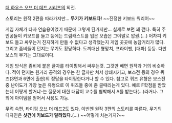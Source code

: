 [[더 하우스 오브 더 데드 시리즈]]의 외전.

스토리는 원작 2편을 따라가지만... '''무기가 키보드다!''' ~~진정한 키보드 워리어~~

게임 자체가 타자 연습용이었기 때문에 그렇게 된거지만... 실제로 보면 꽤 깬다. 특히 주인공들이 키보드를 들고 등에는 드림캐스트를 업은 모습은 그야말로 압권.(...) 어차피 키보드 들고 싸우는거 진지하게 만들 수 없다고 생각했는지 게임 곳곳에 농담거리가 많다.
그리고 좀비들이 던지는 무기도 황당하다. 도끼대신 뿅망치, 프라이팬, [대파] 등등. 다만 보스의 무기는 그대로이다.

{{{#!html
<iframe title="YouTube video player" class="youtube-player" type="text/html" width="480" height="390" src="http://www.youtube.com/embed/HSgKr9nyT6g" frameborder="0" allowFullScreen></iframe>
}}}

게임 방식은 좀비에 붙은 글자를 타이핑해서 싸우는것.  그것만 빼면 원작과 거의 비슷하다. 적이 던지는 원거리 공격의 경우는 한 글자만 쳐서 상쇄시키고, 보스전 등의 경우 퀴즈(3면과 6면에 출현)의 정답을 타이핑한다거나 할 수 있다.  참고로 퀴즈 유형은 보스전 중 난이도가 가장 높은 유형으로 이 퀴즈들 중에 좀 골때리는게 있다. 예로 F학점을 받았는데 어떻게 할거냐-는 질문에 대한 대답이 교수를 협박해서 A를 받는다(...)라거나. 그 외에 아이템을 얻어서 사용도 가능.

무려 속편, 타이핑 오브 더 데드2도 있다. 이번엔 원작 3편의 스토리를 따른다. 무기의 디자인은 '''샷건에 키보드가 달려있다.'''(...) ~~어떻게 치는거지?~~
